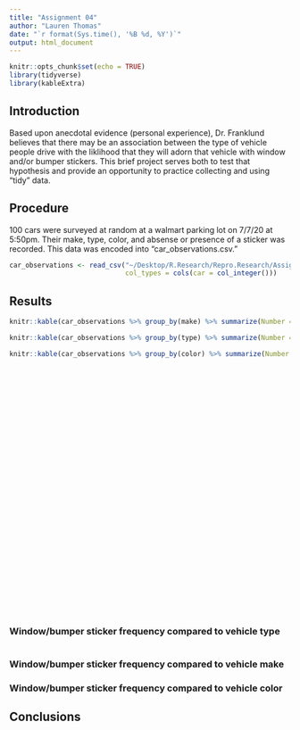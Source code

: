 ```yaml
---
title: "Assignment 04"
author: "Lauren Thomas"
date: "`r format(Sys.time(), '%B %d, %Y')`"
output: html_document
---
```


<!-- (1) A setup chunk. Make sure that you have all needed packages installed -->
```r
knitr::opts_chunk$set(echo = TRUE)
library(tidyverse)
library(kableExtra)
```
   
<!-- (2) You can leave this introduction as-is -->
## Introduction  
Based upon anecdotal evidence (personal experience), Dr. Franklund believes that there may be an association between the type of vehicle people drive with the liklihood that they will adorn that vehicle with window and/or bumper stickers. This brief project serves both to test that hypothesis and provide an opportunity to practice collecting and using "tidy" data.

<!-- (3) Briefly describe what data you collected, how, when, and where you collected it, and the file name and format of your dataset. -->
## Procedure
100 cars were surveyed at random at a walmart parking lot on 7/7/20 at 5:50pm. Their make, type, color, and absense or presence of a sticker was recorded. This data was encoded into "car_observations.csv."

 <!-- (4) Insert an R chunk here to load your dataset into a tibble.  --> 
 
```r

car_observations <- read_csv("~/Desktop/R.Research/Repro.Research/Assignment04/Assignment-04/car_observations.csv", 
                             col_types = cols(car = col_integer()))
```
 
## Results


```r
knitr::kable(car_observations %>% group_by(make) %>% summarize(Number = n()) %>% arrange(desc(Number)), caption = "**Table 1:** Make of Car") %>% kable_styling(full_width = FALSE, position = "float_left")

knitr::kable(car_observations %>% group_by(type) %>% summarize(Number = n()) %>% arrange(desc(Number)), caption = "**Table 2:** Type of Car") %>% kable_styling(full_width = FALSE, position = "float_left")

knitr::kable(car_observations %>% group_by(color) %>% summarize(Number = n()) %>% arrange(desc(Number)), caption = "**Table 3:** Color of Car")  %>% kable_styling(full_width = FALSE, position = "left")


```
<br/>
<br/>
<br/>
<br/>
<br/>
<br/>
<br/>
<br/>
<br/>
<br/>
<br/>
<br/>
<br/>
<br/>
<br/>
<br/>
<br/>
<br/>
<br/>
<br/>
<br/>
<br/>
<br/>
<br/>
<br/>
<br/>

### Window/bumper sticker frequency compared to vehicle type
<!-- (5) Insert an R chunk here to analyze and plot the portion of vehicles with stickers by type -->

```r



```


<!-- (6) Write a few sentences using markdown to summarize the plot above and the ANOVA analysis that follows. --> 


<!-- (7) Insert an R chunk here to perform a one-way ANOVA analysis comparing sticker presence vs. car type. --> 

### Window/bumper sticker frequency compared to vehicle make
<!-- (8) Insert an R chunk here to analyze and plot the portion of vehicles with stickers by make. -->


<!-- (9) Write a few sentences using markdown to summarize the plot above and the ANOVA analysis that follows. --> 


<!-- (10) Insert an R chunk here to perform a one-way ANOVA analysis comparing sticker presence vs. car make. --> 

### Window/bumper sticker frequency compared to vehicle color
<!-- (11) Insert an R chunk here to analyze and plot the portion of vehicles with stickers by color. -->


<!-- (12) Write a few sentences using markdown to summarize the plot above and the ANOVA analysis that follows. --> 


<!-- (13) Insert an R chunk here to perform a one-way ANOVA analysis comparing sticker presence vs. car color. --> 



## Conclusions
<!-- (14) Wrap up your assignment with a brief discussion of what you found. Did you find any evidence to support Dr. Franklund's initial hypothesis? How do you interpret your findings? --> 
